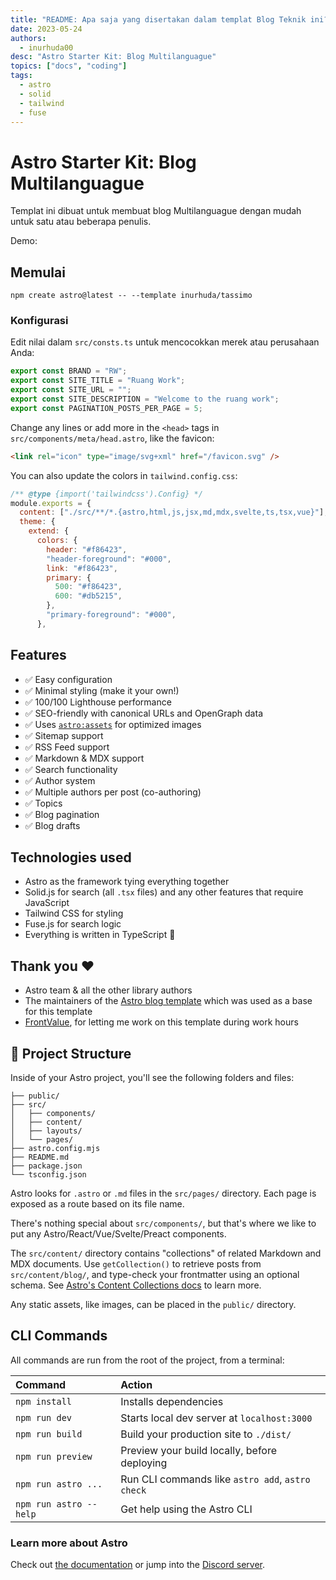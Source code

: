 ```yaml
---
title: "README: Apa saja yang disertakan dalam templat Blog Teknik ini?"
date: 2023-05-24
authors:
  - inurhuda00
desc: "Astro Starter Kit: Blog Multilanguague"
topics: ["docs", "coding"]
tags:
  - astro
  - solid
  - tailwind
  - fuse
---
```


<Ads />

# Astro Starter Kit: Blog Multilanguague

Templat ini dibuat untuk membuat blog Multilanguague dengan mudah untuk satu atau beberapa penulis.

Demo:

## Memulai

```
npm create astro@latest -- --template inurhuda/tassimo
```

### Konfigurasi

Edit nilai dalam `src/consts.ts` untuk mencocokkan merek atau perusahaan Anda:

```ts
export const BRAND = "RW";
export const SITE_TITLE = "Ruang Work";
export const SITE_URL = "";
export const SITE_DESCRIPTION = "Welcome to the ruang work";
export const PAGINATION_POSTS_PER_PAGE = 5;
```

Change any lines or add more in the `<head>` tags in `src/components/meta/head.astro`, like the favicon:

```html
<link rel="icon" type="image/svg+xml" href="/favicon.svg" />
```

You can also update the colors in `tailwind.config.css`:

```js
/** @type {import('tailwindcss').Config} */
module.exports = {
  content: ["./src/**/*.{astro,html,js,jsx,md,mdx,svelte,ts,tsx,vue}"],
  theme: {
    extend: {
      colors: {
        header: "#f86423",
        "header-foreground": "#000",
        link: "#f86423",
        primary: {
          500: "#f86423",
          600: "#db5215",
        },
        "primary-foreground": "#000",
      },
```

## Features

- ✅ Easy configuration
- ✅ Minimal styling (make it your own!)
- ✅ 100/100 Lighthouse performance
- ✅ SEO-friendly with canonical URLs and OpenGraph data
- ✅ Uses [`astro:assets`](https://docs.astro.build/en/guides/assets/) for optimized images
- ✅ Sitemap support
- ✅ RSS Feed support
- ✅ Markdown & MDX support
- ✅ Search functionality
- ✅ Author system
- ✅ Multiple authors per post (co-authoring)
- ✅ Topics
- ✅ Blog pagination
- ✅ Blog drafts

## Technologies used

- Astro as the framework tying everything together
- Solid.js for search (all `.tsx` files) and any other features that require JavaScript
- Tailwind CSS for styling
- Fuse.js for search logic
- Everything is written in TypeScript 💙

## Thank you ❤️

- Astro team & all the other library authors
- The maintainers of the [Astro blog template](https://github.com/withastro/astro/tree/latest/examples/blog?on=github) which was used as a base for this template
- [FrontValue](https://frontvalue.nl/), for letting me work on this template during work hours

## 🚀 Project Structure

Inside of your Astro project, you'll see the following folders and files:

```
├── public/
├── src/
│   ├── components/
│   ├── content/
│   ├── layouts/
│   └── pages/
├── astro.config.mjs
├── README.md
├── package.json
└── tsconfig.json
```

Astro looks for `.astro` or `.md` files in the `src/pages/` directory. Each page is exposed as a route based on its file name.

There's nothing special about `src/components/`, but that's where we like to put any Astro/React/Vue/Svelte/Preact components.

The `src/content/` directory contains "collections" of related Markdown and MDX documents. Use `getCollection()` to retrieve posts from `src/content/blog/`, and type-check your frontmatter using an optional schema. See [Astro's Content Collections docs](https://docs.astro.build/en/guides/content-collections/) to learn more.

Any static assets, like images, can be placed in the `public/` directory.

## CLI Commands

All commands are run from the root of the project, from a terminal:

| Command                | Action                                           |
| :--------------------- | :----------------------------------------------- |
| `npm install`          | Installs dependencies                            |
| `npm run dev`          | Starts local dev server at `localhost:3000`      |
| `npm run build`        | Build your production site to `./dist/`          |
| `npm run preview`      | Preview your build locally, before deploying     |
| `npm run astro ...`    | Run CLI commands like `astro add`, `astro check` |
| `npm run astro --help` | Get help using the Astro CLI                     |

### Learn more about Astro

Check out [the documentation](https://docs.astro.build) or jump into the [Discord server](https://astro.build/chat).
